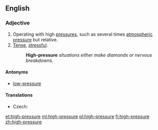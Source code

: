 ==English==

===Adjective===
{{en-adj|-}}

# Operating with high [[pressure]]s, such as several times [[atmospheric pressure]] but relative.
# [[tense|Tense]], [[stressful]].
#: '''High-pressure''' ''situations either make diamonds or nervous breakdowns.''

====Antonyms====
* [[low-pressure]]

====Translations====
{{trans-top|operating with high pressures}}
* Czech: {{t|cs|vysokotlaký}}
{{trans-mid}}
{{trans-bottom}}

[[et:high-pressure]]
[[ml:high-pressure]]
[[pl:high-pressure]]
[[fi:high-pressure]]
[[zh:high-pressure]]